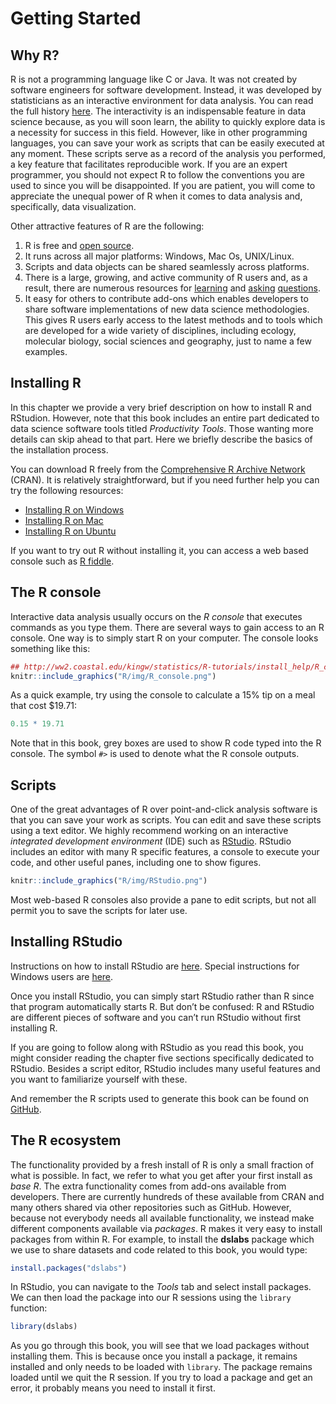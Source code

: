 # Getting Started 

## Why R?
R is not a programming language like C or Java. It was not created by software engineers for software development. Instead, it was developed by statisticians as an interactive environment for data analysis. You can read the full history [here](https://pdfs.semanticscholar.org/9b48/46f192aa37ca122cfabb1ed1b59866d8bfda.pdf). The interactivity is an indispensable feature in data science because, as you will soon learn, the ability to quickly explore data is a necessity for success in this field. However, like in other programming languages, you can save your work as scripts that can be easily executed at any moment. These scripts serve as a record of the analysis you performed, a key feature that facilitates reproducible work. If you are an expert programmer, you should not expect R to follow the conventions you are used to since you will be disappointed. If you are patient, you will come to appreciate the unequal power of R when it comes to data analysis and, specifically, data visualization.

Other attractive features of R are the following:

1. R is free and [open source](https://opensource.org/history).
2. It runs across all major platforms: Windows, Mac Os, UNIX/Linux.
3. Scripts and data objects can be shared seamlessly across platforms.
4. There is a large, growing, and active community of R users and, as a result, there are numerous resources for [learning](https://stats.stackexchange.com/questions/138/free-resources-for-learning-r) and [asking](https://www.r-project.org/help.html) [questions](https://stackoverflow.com/documentation/r/topics). 
5. It easy for others to contribute add-ons which enables developers to share software implementations of new data science methodologies. This gives R users early access to the latest methods and to tools which are developed for a wide variety of disciplines, including ecology, molecular biology, social sciences and geography, just to name a few examples. 


## Installing R

In this chapter we provide a very brief description on how to install R and RStudion. However, note that this book includes an entire part dedicated to data science software tools titled  _Productivity Tools_. Those wanting more details can skip ahead to that part. Here we briefly describe the basics of the installation process.

You can download R freely from
the [Comprehensive R Archive Network](https://cran.r-project.org/)
(CRAN). It is relatively straightforward, but if you need further help
you can try the following resources:

* [Installing R on Windows](https://github.com/genomicsclass/windows#installing-r)
* [Installing R on Mac](http://youtu.be/Icawuhf0Yqo)
* [Installing R on Ubuntu](http://cran.r-project.org/bin/linux/ubuntu/README)

If you want to try out R without installing it, you can access a web based console such as [R fiddle](http://www.r-fiddle.org/#/).

## The R console

Interactive data analysis usually occurs on the _R console_ that executes commands as you type them. There are several ways to gain access to an R console. One way is to simply start R on your computer. The console looks something like this:


```r
## http://ww2.coastal.edu/kingw/statistics/R-tutorials/install_help/R_console.png
knitr::include_graphics("R/img/R_console.png")
```

As a quick example, try using the console to calculate a 15% tip on a meal that cost $19.71:

```r
0.15 * 19.71  
```

Note that in this book, grey boxes are used to show R code typed into the R console. The symbol `#>` is used to denote what the R console outputs.

## Scripts

One of the great advantages of R over point-and-click analysis software is that you can save your work as scripts. You can edit and save these scripts using a text editor. We highly recommend working on an interactive _integrated development environment_ (IDE) such as [RStudio](https://www.rstudio.com/). RStudio includes an editor with many R specific features, a console to execute your code, and other useful panes, including one to show figures.

```r
knitr::include_graphics("R/img/RStudio.png")
```

Most web-based R consoles also provide a pane to edit scripts, but not all permit you to save the scripts for later use.


## Installing RStudio

Instructions on how to install RStudio are
[here](http://www.rstudio.com/products/rstudio/download/). Special instructions for Windows users are [here](https://github.com/genomicsclass/windows).

Once you install RStudio, you can simply start RStudio rather than R since that program automatically starts R. But don't be confused: R and RStudio are different pieces of software and you can't run RStudio without first installing R.

If you are going to follow along with RStudio as you read this book, you might consider reading the chapter five sections specifically dedicated to RStudio. Besides a script editor, RStudio includes many useful features and you want to familiarize yourself with these.

And remember the R scripts used to generate this book can be found on [GitHub](https://github.com/rafalab/dsbook).

## The R ecosystem

The functionality provided by a fresh install of R is only a small fraction of what is possible. In fact, we refer to what you get after your first install as _base R_. The extra functionality comes from add-ons available from developers. There are currently hundreds of these available from CRAN and many others shared via other repositories such as GitHub. However, because not everybody needs all available functionality, we instead make different components available via _packages_. R makes it very easy to install packages from within R. For example, to install the __dslabs__ package which we use to share datasets and code related to this book, you would type:

```r
install.packages("dslabs")
```

In RStudio, you can navigate to the _Tools_ tab and select install packages. We can then load the package into our R sessions using the `library` function:

```r
library(dslabs)
```

As you go through this book, you will see that we load packages without installing them. This is because once you install a package, it remains installed and only needs to be loaded with `library`. The package remains loaded until we quit the R session. If you try to load a package and get an error, it probably means you need to
install it first. 
